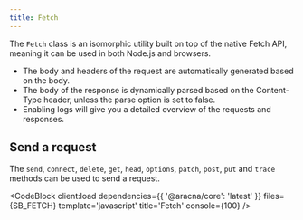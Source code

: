 ```yaml
---
title: Fetch
---
```



The `Fetch` class is an isomorphic utility built on top of the native Fetch API, meaning it can be used in both Node.js and browsers.

- The body and headers of the request are automatically generated based on the body.
- The body of the response is dynamically parsed based on the Content-Type header, unless the parse option is set to false.
- Enabling logs will give you a detailed overview of the requests and responses.

## Send a request

The `send`, `connect`, `delete`, `get`, `head`, `options`, `patch`, `post`, `put` and `trace` methods can be used to send a request.

<CodeBlock client:load dependencies={{ '@aracna/core': 'latest' }} files={SB_FETCH} template='javascript' title='Fetch' console={100} />
